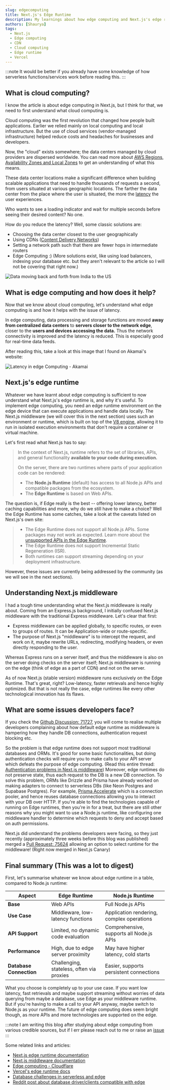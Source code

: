 ```yaml
---
slug: edgecomputing
title: Next.js's Edge Runtime
description: My learnings about how edge computing and Next.js's edge runtime work.
authors: [Shaurya]
tags:
  - Next.js
  - Edge computing
  - CDN
  - Cloud computing
  - Edge runtime
  - Vercel
---
```

<head>
  <meta property="twitter:title" content="Next.js's Edge Runtime"/>
  <meta property="twitter:description" content="Learn everything about edge computing in Next.js's middleware"/>
  <meta property="twitter:image" content="https://shaunotes.pages.dev/img/preview.jpg"/>
  <meta property="og:image" content="https://shaunotes.pages.dev/img/preview.jpg" />
</head>

:::note
It would be better if you already have some knowledge of how serverless functions/services work before reading this.
:::
## What is cloud computing?
I know the article is about edge computing in Next.js, but I think for that, we need to first understand what cloud computing is.

Cloud computing was the first revolution that changed how people built applications. Earlier we relied mainly on local computing and local infrastructure. 
But the use of <!--truncate-->
cloud services (vendor-managed infrastructure) helped reduce costs and headaches for businesses and developers.

Now, the "cloud" exists somewhere; the data centers managed by cloud providers are dispersed worldwide.
You can read more about [AWS Regions, Availability Zones and Local Zones](https://docs.aws.amazon.com/AmazonRDS/latest/UserGuide/Concepts.RegionsAndAvailabilityZones.html) to get an understanding of what this means.

These data center locations make a significant difference when building scalable applications that need to handle thousands of requests a second, from users situated at various geographic locations.
The farther the data center from the place where the user is situated, the more the [latency](https://www.cloudflare.com/learning/performance/glossary/what-is-latency/) the user experiences.

Who wants to see a loading indicator and wait for multiple seconds before seeing their desired content? No one.

How do you reduce the latency? Well, some classic solutions are:
- Choosing the data center closest to the user geographically
- Using CDNs ([Content Delivery Networks](https://www.cloudflare.com/learning/cdn/what-is-a-cdn/))
- Setting a network path such that there are fewer hops in intermediate routers
- Edge Computing :)
(More solutions exist, like using load balancers, indexing your database etc. but they aren't relevant to the article so I will not be covering that right now.)

![Data moving back and forth from India to the US](latency.png)
## What is edge computing and how does it help?
Now that we know about cloud computing, let's understand what edge computing is and how it helps with the issue of latency.

In edge computing, data processing and storage functions are moved **away from centralized data centers** to **servers closer to the network edge**, closer to the **users and devices accessing the data.**
Thus the network connectivity is improved and the latency is reduced. This is especially good for real-time data feeds.

After reading this, take a look at this image that I found on Akamai's website:

![Latency in edge Computing - Akamai](https://www.akamai.com/site/en/images/article/2024/reduce-latency-edge-computing.png)

## Next.js's edge runtime
Whatever we have learnt about edge computing is sufficient to now understand what Next.js's edge runtime is, and why it's useful.
To implement edge computing, you need an edge runtime environment on the edge device that can execute applications and handle data locally. 
The Next.js middleware (we will cover this in the next section) uses such an environment or runtime, which is built on top of the [V8 engine](https://v8.dev/), allowing it to run in isolated execution environments that don't require a container or virtual machine.

Let's first read what Next.js has to say:
> In the context of Next.js, runtime refers to the set of libraries, APIs, and general functionality **available to your code during execution.**
>
> On the server, there are two runtimes where parts of your application code can be rendered:
>
> - The **Node.js Runtime** (default) has access to all Node.js APIs and compatible packages from the ecosystem.
> - The **Edge Runtime** is based on Web APIs.

The question is, if Edge really is the best -- offering lower latency, better caching capabilities and more, why do we still have to make a choice?
Well the Edge Runtime has some catches, take a look at the caveats listed on Next.js's own site:

> - The Edge Runtime does not support all Node.js APIs. Some packages may not work as expected. Learn more about the [unsupported APIs in the Edge Runtime](https://nextjs.org/docs/app/api-reference/edge#unsupported-apis).
> - The Edge Runtime does not support Incremental Static Regeneration (ISR).
> - Both runtimes can support streaming depending on your deployment infrastructure.

However, these issues are currently being addressed by the community (as we will see in the next sections).

## Understanding Next.js middleware

I had a tough time understanding what the Next.js middleware is really about. Coming from an Express.js background, I initially confused Next.js middleware with the traditional Express middleware. Let's clear that first:

- Express middleware can be applied globally, to specific routes, or even to groups of routes. It can be Application-wide or route-specific.
- The purpose of Next.js "middleware" is to intercept the request, and work on it, maybe rewrite URLs, redirecting, modifying headers, or even directly responding to the user.

Whereas Express runs on a server itself, and thus the middleware is also on the server doing checks on the server itself; Next.js middleware is running on the edge (think of edge as a part of CDN) and not on the server.

As of now Next.js (stable version) middleware runs exclusively on the Edge Runtime. That's great, right? Low-latency, faster retrievals and hence highly optimized. But that is not really the case, edge runtimes like every other technological innovation has its flaws.

## What are some issues developers face?
If you check the [Github Discussion: 71727](https://github.com/vercel/next.js/discussions/71727), you will come to realise multiple developers complaining about how default edge runtime as middleware is hampering how they handle DB connections, authentication request blocking etc.

So the problem is that edge runtime does not support most traditional databases and ORMs. It's good for some basic functionalities, but doing authentication checks will require you to make calls to your API server which defeats the purpose of edge computing. (Read this entire thread: [Authentication problems in Next.js middleware](https://github.com/vercel/next.js/discussions/71727#discussioncomment-11123480))
Moreover, edge runtimes do not preserve state, thus each request to the DB is a new DB connection.
To solve this problem, ORMs like Drizzle and Prisma have already worked on making adapters to connect to serverless DBs (like Neon Postgres and Supabase Postgres). For example, [Prisma Accelerate](https://www.prisma.io/blog/database-access-on-the-edge-8F0t1s1BqOJE) which is a connection pooler, and hence reuses database connections allowing you to interact with your DB over HTTP.
If you're able to find the technologies capable of running on Edge runtimes, then you're in for a treat, but there are still other reasons why you might want to use a Node.js runtime, like configuring one middleware handler to determine which requests to deny and accept based on auth permissions. 

Next.js did understand the problems developers were facing, so they just recently (approximately three weeks before this blog was published) merged a [Pull Request: 75624](https://github.com/vercel/next.js/pull/75624) allowing an option to select runtime for the middleware! (Right now merged in Next.js Canary)

## Final summary (This was a lot to digest)

First, let's summarise whatever we know about edge runtime in a table, compared to Node.js runtime:

| **Aspect**               | **Edge Runtime**                          | **Node.js Runtime**                       |
|--------------------------|-------------------------------------------|-------------------------------------------|
| **Base**                 | Web APIs                                  | Full Node.js APIs                         |
| **Use Case**             | Middleware, low-latency functions         | Application rendering, complex operations |
| **API Support**          | Limited, no dynamic code evaluation       | Comprehensive, supports all Node.js APIs  |
| **Performance**          | High, due to edge server proximity        | May have higher latency, cold starts      |
| **Database Connection**  | Challenging, stateless, often via proxies | Easier, supports persistent connections   |

What you choose is completely up to your use case. If you want low latency, fast retrievals and maybe support streaming without worries of data querying from maybe a database, use Edge as your middleware runtime.
But if you're having to make a call to your API anyway, maybe switch to Node.js as your runtime. The future of edge computing does seem bright though, as more APIs and more technologies are supported on the edge.

:::note
I am writing this blog after studying about edge computing from various credible sources, but if I err please reach out to me or raise an [issue](https://github.com/ShauryaSwarup/shaunotes/issues)
:::

Some related links and articles:
- [Next.js edge runtime documentation](https://nextjs.org/docs/app/api-reference/edge)
- [Next.js middleware documentation](https://nextjs.org/docs/app/building-your-application/routing/middleware)
- [Edge computing - Cloudflare](https://www.cloudflare.com/learning/serverless/glossary/what-is-edge-computing/)
- [Vercel's edge runtime docs](https://edge-runtime.vercel.app/)
- [Database challenges in serverless and edge](https://www.prisma.io/blog/overcoming-challenges-in-serverless-and-edge-environments-TQtONA0RVxuW)
- [Reddit post about database driver/clients compatible with edge](https://www.reddit.com/r/nextjs/comments/1fjvq0d/which_database_driverclient_works_on_edge/)

